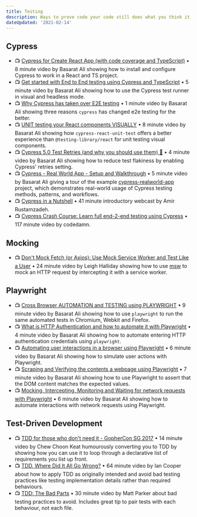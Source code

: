 ```yaml
---
title: Testing
description: Ways to prove code your code still does what you think it does.
dateUpdated: '2021-02-14'
---
```


## Cypress

- 📺 [Cypress for Create React App (with code coverage and TypeScript)](https://m.youtube.com/watch?v=Dsgegf15ccA) • 8 minute video by Basarat Ali showing how to install and configure Cypress to work in a React and TS project.
- 📺 [Get started with End to End testing using Cypress and TypeScript](https://m.youtube.com/watch?v=1Vr1cAN_CLA) • 5 minute video by Basarat Ali showing how to use the Cypress test runner in visual and headless mode.
- 📺 [Why Cypress has taken over E2E testing](https://m.youtube.com/watch?v=SzOvtgGrN8w) • 1 minute video by Basarat Ali showing three reasons `cypress` has changed e2e testing for the better.
- 📺 [UNIT testing your React components VISUALLY](https://m.youtube.com/watch?v=dVRivkL5eGc) • 8 minute video by Basarat Ali showing how `cypress-react-unit-test` offers a better experience than `@testing-library/react` for unit testing visual components.
- 📺 [Cypress 5.0 Test Retries (and why you should use them) 🌹](https://m.youtube.com/watch?v=D3xnnjeSyKY) • 4 minute video by Basarat Ali showing how to reduce test flakiness by enabling Cypress' retries setting.
- 📺 [Cypress - Real World App - Setup and Walkthrough](https://m.youtube.com/watch?v=u38gm3_nNQE) • 5 minute video by Basarat Ali giving a tour of the example [cypress-realworld-app](https://github.com/cypress-io/cypress-realworld-app) project, which demonstrates real-world usage of Cypress testing methods, patterns, and workflows.
- 📺 [Cypress in a Nutshell](https://m.youtube.com/watch?v=LcGHiFnBh3Y) • 41 minute introductory webcast by Amir Rustamzadeh.
- 📺 [Cypress Crash Course: Learn full end-2-end testing using Cypress](https://m.youtube.com/watch?v=OIAzwr-_jhY) • 117 minute video by codedamn.

## Mocking

- 📺 [Don't Mock Fetch (or Axios): Use Mock Service Worker and Test Like a User](https://m.youtube.com/watch?v=v77fjkKQTH0) • 24 minute video by Leigh Halliday showing how to use [msw](https://mswjs.io/) to mock an HTTP request by intercepting it with a service worker.

## Playwright

- 📺 [Cross Browser AUTOMATION and TESTING using PLAYWRIGHT](https://m.youtube.com/watch?v=Vz1jMutEAMA) • 9 minute video by Basarat Ali showing how to use `playwright` to run the same automated tests in Chromium, Webkit and Firefox.
- 📺 [What is HTTP Authentication and how to automate it with Playwright](https://m.youtube.com/watch?v=pcBe1scN-H8) • 4 minute video by Basarat Ali showing how to automate entering HTTP authentication credentials using `playwright`.
- 📺 [Automating user interactions in a browser using Playwright](https://m.youtube.com/watch?v=XRQloUTKN28) • 6 minute video by Basarat Ali showing how to simulate user actions with Playwright.
- 📺 [Scraping and Verifying the contents a webpage using Playwright](https://m.youtube.com/watch?v=jcqp_K5uvhg) • 7 minute video by Basarat Ali showing how to use Playwright to assert that the DOM content matches the expected values.
- 📺 [Mocking, Intercepting, Monitoring and Waiting for network requests with Playwright](https://m.youtube.com/watch?v=H3n5lzI139w) • 6 minute video by Basarat Ali showing how to automate interactions with network requests using Playwright.

## Test-Driven Development

- 📺 [TDD for those who don't need it - GopherCon SG 2017](https://m.youtube.com/watch?v=a6oP24CSdUg) • 14 minute video by Chew Choon Keat humourously converting you to TDD by showing how you can use it to loop through a declarative list of requirements you list up front.
- 📺 [TDD, Where Did It All Go Wrong?](https://m.youtube.com/watch?v=EZ05e7EMOLM) • 64 minute video by Ian Cooper about how to apply TDD as originally intended and avoid bad testing practices like testing implementation details rather than required behaviours.
- 📺 [TDD: The Bad Parts](https://m.youtube.com/watch?v=xPL84vvLwXA) • 30 minute video by Matt Parker about bad testing practices to avoid. Includes great tip to pair tests with each behaviour, not each file.
